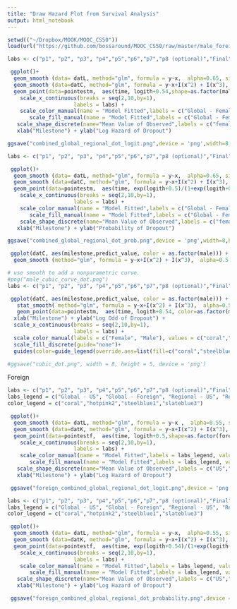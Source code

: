 ```yaml
---
title: "Draw Hazard Plot from Survival Analysis"
output: html_notebook
---
```


```r
setwd(("~/Dropbox/MOOK/MOOC_CS50"))
load(url("https://github.com/bossaround/MOOC_CS50/raw/master/male_foreign_cubic_linear_point_data.RData"))
```
```r
labs <- c("p1", "p2", "p3", "p4","p5","p6","p7","p8 (optional)","Final")

 ggplot()+
  geom_smooth (data= datL, method="glm", formula = y~x,  alpha=0.65, size = 1,level=0.95, aes(milestone, predict_value*0.9, color=interaction(model,male), fill=interaction(model,male))) +
  geom_smooth (data=datC, method="glm", formula = y~x+I(x^2) + I(x^3),  alpha=0.65, size = 1,level=0.95, aes(milestone, predict_value, color=interaction(model,male), fill=interaction(model,male))) +
  geom_point(data=pointestm,  aes(time, logith+0.54,shape=as.factor(male)))+
    scale_x_continuous(breaks = seq(2,10,by=1),
                     labels = labs) +
    scale_color_manual(name = "Model Fitted",labels = c("Global - Female", "Global - Male", "Regional - Female", "Regional - Male"), values = c("coral","hotpink2","steelblue1","slateblue3")) +
       scale_fill_manual(name = "Model Fitted",labels = c("Global - Female", "Global - Male", "Regional - Female", "Regional - Male"), values = c("coral","hotpink2","steelblue1","slateblue3")) +
   scale_shape_discrete(name="Mean Value of Observed",labels = c("female","male"))+
   xlab("Milestone") + ylab("Log Hazard of Dropout")

ggsave("combined_global_regional_dot_logit.png",device = 'png',width=8,height=5)

```

```r
labs <- c("p1", "p2", "p3", "p4","p5","p6","p7","p8 (optional)","Final")

 ggplot()+
  geom_smooth (data= datL, method="glm", formula = y~x,  alpha=0.65, size = 1,level=0.95, aes(milestone, predict_probability, color=interaction(model,male), fill=interaction(model,male))) +
  geom_smooth (data=datC, method="glm", formula = y~x+I(x^2) + I(x^3),  alpha=0.65, size = 1,level=0.95, aes(milestone, predict_probability, color=interaction(model,male), fill=interaction(model,male))) +
  geom_point(data=pointestm,  aes(time, exp(logith+0.5)/(1+exp(logith+0.5)),shape=as.factor(male)))+
    scale_x_continuous(breaks = seq(2,10,by=1),
                     labels = labs) +
    scale_color_manual(name = "Model Fitted",labels = c("Global - Female", "Global - Male", "Regional - Female", "Regional - Male"), values = c("coral","hotpink2","steelblue1","slateblue3")) +
       scale_fill_manual(name = "Model Fitted",labels = c("Global - Female", "Global - Male", "Regional - Female", "Regional - Male"), values = c("coral","hotpink2","steelblue1","slateblue3")) +
    scale_shape_discrete(name="Mean Value of Observed",labels = c("female","male"))+
   xlab("Milestone") + ylab("Probability of Dropout")

ggsave("combined_global_regional_dot_prob.png",device = 'png',width=8,height=5)

```
```r
 ggplot(datC, aes(milestone,predict_value, color = as.factor(male))) +
  geom_smooth (method="glm", formula = y~x+I(x^2) + I(x^3),  alpha=0.5, size = 1,level=0.95, aes(group=interaction(model,male))) 
```
```r
# use smooth to add a nonparametric curve.
#png("male_cubic_curve_dot.png")
labs <- c("p1", "p2", "p3", "p4","p5","p6","p7","p8 (optional)","Final")

 ggplot(datC, aes(milestone,predict_value, color = as.factor(male))) +
   stat_smooth( method="glm", formula = y~x+I(x^2) + I(x^3),  alpha=0.5, size = 1,level=0.95, aes(fill=male)) +
   geom_point(data=pointestm,  aes(time, logith+0.54, color=as.factor(male))) +
  xlab("Milestone") + ylab("Log Odd of Dropout") + 
  scale_x_continuous(breaks = seq(2,10,by=1),
                     labels = labs) +
  scale_color_manual(labels = c("Female", "Male"), values = c("coral","steelblue1")) + 
  scale_fill_discrete(guide="none")+
  guides(color=guide_legend(override.aes=list(fill=c("coral","steelblue1"))))

#ggsave("cubic_dot.png", width = 8, height = 5, device = 'png')
```
Foreign
```r
labs <- c("p1", "p2", "p3", "p4","p5","p6","p7","p8 (optional)","Final")
labs_legend = c("Global - US", "Global - Foreign", "Regional - US", "Regional - Foreign")
color_legend = c("coral","hotpink2","steelblue1","slateblue3")

 ggplot()+
  geom_smooth (data= datL, method="glm", formula = y~x ,  alpha=0.55, size = 1,level=0.88, aes(milestone, predict_value, color=interaction(model,foreign), fill=interaction(model,foreign))) +
  geom_smooth (data=datK, method="glm", formula = y~x+I(x^2) + I(x^3),  alpha=0.55, size = 1,level=0.95, aes(milestone, predict_value, color=interaction(model,foreign), fill=interaction(model,foreign))) +
  geom_point(data=pointestf,  aes(time, logith+0.5,shape=as.factor(foreign)))+
    scale_x_continuous(breaks = seq(2,10,by=1),
                     labels = labs) +
    scale_color_manual(name = "Model Fitted",labels = labs_legend, values = color_legend) +
       scale_fill_manual(name = "Model Fitted",labels = labs_legend, values = color_legend) +
   scale_shape_discrete(name="Mean Value of Observed",labels = c("US","Foreign"))+
   xlab("Milestone") + ylab("Log Hazard of Dropout")

 ggsave("foreign_combined_global_regional_dot_logit.png",device = 'png',width=8,height=5)

```
```r
labs <- c("p1", "p2", "p3", "p4","p5","p6","p7","p8 (optional)","Final")
labs_legend = c("Global - US", "Global - Foreign", "Regional - US", "Regional - Foreign")
color_legend = c("coral","hotpink2","steelblue1","slateblue3")

 ggplot()+
  geom_smooth (data= datL, method="glm", formula = y~x,  alpha=0.55, size = 1,level=0.88, aes(milestone, predict_probability, color=interaction(model,foreign), fill=interaction(model,foreign))) +
  geom_smooth (data=datK, method="glm", formula = y~x+I(x^2) + I(x^3),  alpha=0.55, size = 1,level=0.95, aes(milestone, predict_probability, color=interaction(model,foreign), fill=interaction(model,foreign))) +
  geom_point(data=pointestf,  aes(time, exp(logith+0.54)/(1+exp(logith+0.54)),shape=as.factor(foreign)))+
    scale_x_continuous(breaks = seq(2,10,by=1),
                     labels = labs) +
    scale_color_manual(name = "Model Fitted",labels = labs_legend, values = color_legend) +
       scale_fill_manual(name = "Model Fitted",labels = labs_legend, values = color_legend) +
   scale_shape_discrete(name="Mean Value of Observed",labels = c("US","Foreign"))+
   xlab("Milestone") + ylab("Log Hazard of Dropout")

 ggsave("foreign_combined_global_regional_dot_probability.png",device = 'png',width=8,height=5)

```
